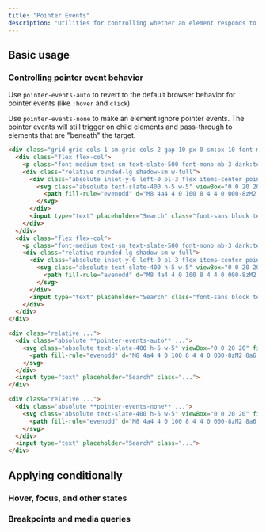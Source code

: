 ---
title: "Pointer Events"
description: "Utilities for controlling whether an element responds to pointer events."
---



## Basic usage

### Controlling pointer event behavior

Use `pointer-events-auto` to revert to the default browser behavior for pointer events (like `:hover` and `click`).

Use `pointer-events-none` to make an element ignore pointer events. The pointer events will still trigger on child elements and pass-through to elements that are "beneath" the target.

```html {{ example: { hint: 'Try clicking the search icons to see the expected behaviour' } }}
<div class="grid grid-cols-1 sm:grid-cols-2 gap-10 px-0 sm:px-10 font-mono font-bold">
  <div class="flex flex-col">
    <p class="font-medium text-sm text-slate-500 font-mono mb-3 dark:text-slate-400">pointer-events-auto</p>
    <div class="relative rounded-lg shadow-sm w-full">
      <div class="absolute inset-y-0 left-0 pl-3 flex items-center pointer-events-auto">
        <svg class="absolute text-slate-400 h-5 w-5" viewBox="0 0 20 20" fill="currentColor">
          <path fill-rule="evenodd" d="M8 4a4 4 0 100 8 4 4 0 000-8zM2 8a6 6 0 1110.89 3.476l4.817 4.817a1 1 0 01-1.414 1.414l-4.816-4.816A6 6 0 012 8z" clip-rule="evenodd" />
        </svg>
      </div>
      <input type="text" placeholder="Search" class="font-sans block text-sm w-full pl-10 py-2 px-3 ring-1 ring-slate-900/10 text-slate-500 rounded-lg dark:bg-slate-800 dark:ring-0 dark:highlight-white/5 dark:text-slate-400" />
    </div>
  </div>
  <div class="flex flex-col">
    <p class="font-medium text-sm text-slate-500 font-mono mb-3 dark:text-slate-400">pointer-events-none</p>
    <div class="relative rounded-lg shadow-sm w-full">
      <div class="absolute inset-y-0 left-0 pl-3 flex items-center pointer-events-none">
        <svg class="absolute text-slate-400 h-5 w-5" viewBox="0 0 20 20" fill="currentColor">
          <path fill-rule="evenodd" d="M8 4a4 4 0 100 8 4 4 0 000-8zM2 8a6 6 0 1110.89 3.476l4.817 4.817a1 1 0 01-1.414 1.414l-4.816-4.816A6 6 0 012 8z" clip-rule="evenodd" />
        </svg>
      </div>
      <input type="text" placeholder="Search" class="font-sans block text-sm w-full pl-10 py-2 px-3 ring-1 ring-slate-900/10 text-slate-500 rounded-lg dark:bg-slate-800 dark:ring-0 dark:highlight-white/5 dark:text-slate-400" />
    </div>
  </div>
</div>
```

```html
<div class="relative ...">
  <div class="absolute **pointer-events-auto** ...">
    <svg class="absolute text-slate-400 h-5 w-5" viewBox="0 0 20 20" fill="currentColor">
      <path fill-rule="evenodd" d="M8 4a4 4 0 100 8 4 4 0 000-8zM2 8a6 6 0 1110.89 3.476l4.817 4.817a1 1 0 01-1.414 1.414l-4.816-4.816A6 6 0 012 8z" clip-rule="evenodd" />
    </svg>
  </div>
  <input type="text" placeholder="Search" class="...">
</div>

<div class="relative ...">
  <div class="absolute **pointer-events-none** ...">
    <svg class="absolute text-slate-400 h-5 w-5" viewBox="0 0 20 20" fill="currentColor">
      <path fill-rule="evenodd" d="M8 4a4 4 0 100 8 4 4 0 000-8zM2 8a6 6 0 1110.89 3.476l4.817 4.817a1 1 0 01-1.414 1.414l-4.816-4.816A6 6 0 012 8z" clip-rule="evenodd" />
    </svg>
  </div>
  <input type="text" placeholder="Search" class="...">
</div>
```

## <Heading ignore>Applying conditionally</Heading>

### <Heading ignore>Hover, focus, and other states</Heading>

<HoverFocusAndOtherStates defaultClass="pointer-events-none" featuredClass="pointer-events-auto" variant="focus" />

### <Heading ignore>Breakpoints and media queries</Heading>

<BreakpointsAndMediaQueries defaultClass="pointer-events-none" featuredClass="pointer-events-auto" />
